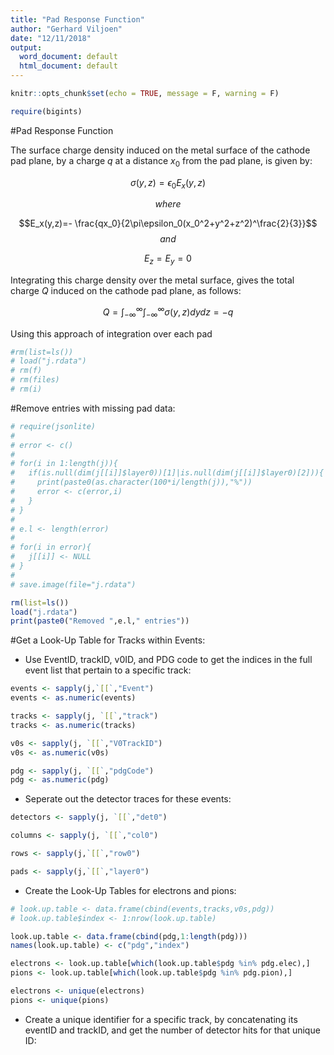 ```yaml
---
title: "Pad Response Function"
author: "Gerhard Viljoen"
date: "12/11/2018"
output:
  word_document: default
  html_document: default
---
```


```r
knitr::opts_chunk$set(echo = TRUE, message = F, warning = F)
```

```r
require(bigints)
```


#Pad Response Function

The surface charge density induced on the metal surface of the cathode pad plane, by a charge $q$ at a distance $x_0$ from the pad plane, is given by:

$$\sigma (y,z) = \epsilon_0 E_x(y,z)$$

$$where$$

$$E_x(y,z)=- \frac{qx_0}{2\pi\epsilon_0(x_0^2+y^2+z^2)^\frac{2}{3}}$$
$$and$$


$$E_z=E_y=0$$

Integrating this charge density over the metal surface, gives the total charge $Q$ induced on the cathode pad plane, as follows:

$$Q=\int_{-\infty}^\infty\int_{-\infty}^\infty\sigma(y,z)dydz = -q$$

Using this approach of integration over each pad

```r
#rm(list=ls())
# load("j.rdata")
# rm(f)
# rm(files)
# rm(i)
```

#Remove entries with missing pad data:

```r
# require(jsonlite)
# 
# error <- c()
# 
# for(i in 1:length(j)){
#   if(is.null(dim(j[[i]]$layer0))[1]|is.null(dim(j[[i]]$layer0)[2])){
#     print(paste0(as.character(100*i/length(j)),"%"))
#     error <- c(error,i)
#   }
# }
# 
# e.l <- length(error)
# 
# for(i in error){
#   j[[i]] <- NULL
# }
# 
# save.image(file="j.rdata")

rm(list=ls())
load("j.rdata")
print(paste0("Removed ",e.l," entries"))
```

#Get a Look-Up Table for Tracks within Events:

* Use EventID, trackID, v0ID, and PDG code to get the indices in the full event list that pertain to a specific track:

```r
events <- sapply(j,`[[`,"Event")
events <- as.numeric(events)

tracks <- sapply(j, `[[`,"track")
tracks <- as.numeric(tracks)

v0s <- sapply(j, `[[`,"V0TrackID")
v0s <- as.numeric(v0s)

pdg <- sapply(j, `[[`,"pdgCode")
pdg <- as.numeric(pdg)

```

* Seperate out the detector traces for these events:

```r

detectors <- sapply(j, `[[`,"det0")

columns <- sapply(j, `[[`,"col0")

rows <- sapply(j,`[[`,"row0")

pads <- sapply(j,`[[`,"layer0")
```

* Create the Look-Up Tables for electrons and pions:

```r
# look.up.table <- data.frame(cbind(events,tracks,v0s,pdg))
# look.up.table$index <- 1:nrow(look.up.table)

look.up.table <- data.frame(cbind(pdg,1:length(pdg)))
names(look.up.table) <- c("pdg","index")

electrons <- look.up.table[which(look.up.table$pdg %in% pdg.elec),]
pions <- look.up.table[which(look.up.table$pdg %in% pdg.pion),]

electrons <- unique(electrons)
pions <- unique(pions)
```

* Create a unique identifier for a specific track, by concatenating its eventID and trackID, and get the number of detector hits for that unique ID:

```r

```













